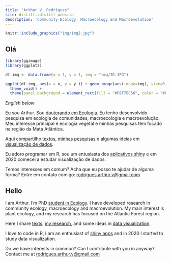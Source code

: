 ```yaml
---
title: "Arthur V. Rodrigues"
site: distill::distill_website
description: 'Community Ecology, Macroecology and Macroevolution'
---
```


```r

knitr::include_graphics("img/img2.jpg")

```

## Olá

<aside>

```r
library(ggimage)
library(ggplot2)

df.img <- data.frame(x = 1, y = 1, img = "img/ID.JPG")

ggplot(df.img, aes(x = x, y = y )) + geom_image(aes(image=img), size=0.6, asp = 1.6) +
  theme_void() +
  theme(panel.background = element_rect(fill = "#F8F7EC66", color = "#F8F7EC66"))
```

</aside>

<p style=" font-size:10pt">

*English below*

</p>

Eu sou Arthur. Sou [doutorando em Ecologia](https://www.ufrgs.br/leff/). Eu tenho desenvolvido pesquisa em ecologia de comunidades, macroecologia e macroevolução. Meu interesse principal é ecologia vegetal e minhas pesquisas têm focado na região da Mata Atlântica.

Aqui compartilho [textos](https://avrodrigues.github.io/blog.html), [minhas pesquisas](https://avrodrigues.github.io/pub.html) e algumas ideias em [visualização de dados](https://avrodrigues.github.io/tidy_tuesday.html).

Eu adoro programar em R, sou um entusiasta dos [aplicativos shiny](https://avrodrigues.github.io/shiny.html) e em 2020 comecei a estudar visualização de dados.

Temos interesses em comum? Acha que eu posso te ajudar de alguma forma? Entre em contato comigo: [rodrigues.arthur.v\@gmail.com](mailto:rodrigues.arthur.v@gmail.com){.email}

## Hello

I am Arthur. I'm PhD [student in Ecology](https://www.ufrgs.br/leff/). I have developed research in community ecology, macroecology and macroevolution. My main interest is plant ecology, and my research has focused on the Atlantic Forest region.

Here I share [texts](https://avrodrigues.github.io/blog.html), [my research](https://avrodrigues.github.io/pub.html), and some ideas in [data visualization](https://avrodrigues.github.io/tidy_tuesday.html).

I love to code in R, I am an enthusiast of [shiny apps](https://avrodrigues.github.io/shiny.html) and in 2020 I started to study data visualization.

Do we have interests in common? Can I contribute with you in anyway? Contact me at [rodrigues.arthur.v\@gmail.com](mailto:rodrigues.arthur.v@gmail.com){.email}
